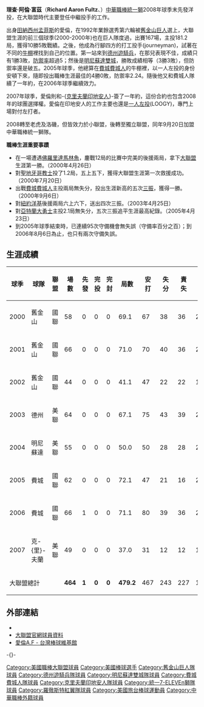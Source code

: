 {{Infobox CPBL player|
name=阿倫·富茲|
image=Pbpfultz.jpg|
width=200|
position=投手|
team=|
number=|
bats=左|
throws=左|
debutdate=4月5日|
debutyear=2008年|
debutteam=統一獅|
statyear= 2008年10月4日|
stat1label=[[勝投|勝－敗]]|
stat1value=2-1|
stat2label=[[防禦率|防禦率]]|
stat2value=4.95|
stat3label=[[三振|三振]]|
stat3value=18|
teams=<nowiki></nowiki>
*[[舊金山巨人|舊金山巨人]]（2000年－2002年） (MLB)
*[[德州遊騎兵|德州遊騎兵]]（2003年） (MLB)
*[[明尼蘇達雙城|明尼蘇達雙城]]（2004年） (MLB)
*[[費城費城人|費城費城人]]（2005年－2006年）(MLB)
*[[克里夫蘭印地安人|克里夫蘭印地安人]] （2007年－2008年）(MLB)
*[[統一獅|統一獅]]（2008年）
}}


'''理查‧阿倫‧富茲'''（'''Richard Aaron Fultz'''、{{bd|1973年|9月4日|catIdx=Fultz, Aaron}}）[[中華職棒|中華職棒]][[統一獅|統一獅]]2008年球季末先發洋投，在大聯盟時代主要登任中繼投手的工作。

出身[[田納西州|田納西州]][[孟菲斯_(田納西州)|孟菲斯]]的愛倫，在1992年業餘選秀第六輪被[[舊金山巨人|舊金山巨人]]選上，大聯盟生涯的前三個球季(2000-2000年)也在巨人隊度過，出賽167場，主投181.2局，獲得10勝5敗戰績。之後，他成為行腳四方的打工投手(journeyman)，試著在不同的[[牛棚_(棒球)|牛棚]]裡找到自己的位置。第一站來到[[德州遊騎兵|德州遊騎兵]]，在那兒表現不佳，成績只有1勝3敗，[[防禦率|防禦率]]超過5；然後是[[明尼蘇達雙城|明尼蘇達雙城]]，勝敗成績相等（3勝3敗），但防禦率還是破五。2005年球季，他總算在[[費城費城人|費城費城人]]的牛棚裡，以一人左投的身份安頓下來，隨即投出職棒生涯最佳的4勝0敗，防禦率2.24。隨後他又和費城人隊續了一年約，在2006年球季繼續效力。

2007年球季，愛倫則和-{[[克里夫蘭印地安人|克里夫蘭印地安人]]}-簽了一年約，這份合約也包含2008年的球團選擇權。愛倫在印地安人的工作主要也還是[[一人左投|一人左投]](LOOGY)，專門上場對付左打者。

2008轉至老虎及洛磯，但皆效力於小聯盟，後轉至獨立聯盟，同年9月20日加盟中華職棒統一獅隊。

'''職棒生涯重要事蹟'''

* 在一場遭遇[[佛羅里達馬林魚|佛羅里達馬林魚]]，鏖戰12局的比賽中完美的後援兩局，拿下[[美國職棒大聯盟|大聯盟]]生涯第一勝。（2000年4月26日）
* 對[[聖地牙哥教士|聖地牙哥教士]]投了1.2局，五上五下，獲得大聯盟生涯第一次救援成功。（2000年7月20日）
* 出戰[[費城費城人|費城費城人]]主投兩局無失分，投出生涯新高的五次[[三振|三振]]，獲得一勝。（2000年9月6日）
* 對[[紐約洋基|紐約洋基]]後援兩局六上六下，送出四次三振。（2003年4月25日）
* 對[[亞特蘭大勇士|亞特蘭大勇士]]主投2.1局無失分，五次三振追平生涯最高紀錄。（2005年4月23日）
* 到2005年球季結束時，已連續95次守備機會無失誤（守備率百分之百）；到2006年8月6日為止，也只有兩次守備失誤。

==生涯成績==
{| BORDER="0" CELLPADDING="3" CELLSPACING="0" ID="Table3"
|- ALIGN="center" bgcolor="#e0e0e0"
! ALIGN="center" | 球季
! ALIGN="center" | 球隊
! ALIGN="center" | 聯盟
! ALIGN="center" | 場數
! ALIGN="center" | 先發
! ALIGN="center" | 完投
! ALIGN="center" | 完封
! ALIGN="center" | 局數
! ALIGN="center" | 安打
! ALIGN="center" | 失分
! ALIGN="center" | 責失
! ALIGN="center" | 保送
! ALIGN="center" | 三振
! ALIGN="center" | 勝
! ALIGN="center" | 敗
! ALIGN="center" | 救援
! ALIGN="center" | 防禦
! ALIGN="center" | 打率
|- ALIGN="center" 
| ALIGN="center" | 2000
| ALIGN="center" | 舊金山
| ALIGN="center" | 國聯
| ALIGN="center" | 58
| ALIGN="center" | 0
| ALIGN="center" | 0
| ALIGN="center" | 0
| ALIGN="center" | 69.1
| ALIGN="center" | 67
| ALIGN="center" | 38
| ALIGN="center" | 36
| ALIGN="center" | 28
| ALIGN="center" | 62
| ALIGN="center" | 5
| ALIGN="center" | 2
| ALIGN="center" | 1
| ALIGN="center" | 4.67
| ALIGN="center" | .263
|- ALIGN="center" bgcolor="#f0f0f0"
| ALIGN="center" | 2001
| ALIGN="center" | 舊金山
| ALIGN="center" | 國聯
| ALIGN="center" | 66
| ALIGN="center" | 0
| ALIGN="center" | 0
| ALIGN="center" | 0
| ALIGN="center" | 71.0
| ALIGN="center" | 70
| ALIGN="center" | 40
| ALIGN="center" | 36
| ALIGN="center" | 21
| ALIGN="center" | 67
| ALIGN="center" | 3
| ALIGN="center" | 1
| ALIGN="center" | 1
| ALIGN="center" | 4.56
| ALIGN="center" | .259
|- ALIGN="center" 
| ALIGN="center" | 2002
| ALIGN="center" | 舊金山
| ALIGN="center" | 國聯
| ALIGN="center" | 44
| ALIGN="center" | 0
| ALIGN="center" | 0
| ALIGN="center" | 0
| ALIGN="center" | 41.1
| ALIGN="center" | 47
| ALIGN="center" | 22
| ALIGN="center" | 22
| ALIGN="center" | 19
| ALIGN="center" | 31
| ALIGN="center" | 2
| ALIGN="center" | 2
| ALIGN="center" | 0
| ALIGN="center" | 4.79
| ALIGN="center" | .294
|- ALIGN="center" bgcolor="#f0f0f0" 
| ALIGN="center" | 2003
| ALIGN="center" | 德州
| ALIGN="center" | 美聯
| ALIGN="center" | 64
| ALIGN="center" | 0
| ALIGN="center" | 0
| ALIGN="center" | 0
| ALIGN="center" | 67.1
| ALIGN="center" | 75
| ALIGN="center" | 43
| ALIGN="center" | 39
| ALIGN="center" | 27
| ALIGN="center" | 53
| ALIGN="center" | 1
| ALIGN="center" | 3
| ALIGN="center" | 0
| ALIGN="center" | 5.21
| ALIGN="center" | .287
|- ALIGN="center" 
| ALIGN="center" | 2004
| ALIGN="center" | 明尼蘇達
| ALIGN="center" | 美聯
| ALIGN="center" | 55
| ALIGN="center" | 0
| ALIGN="center" | 0
| ALIGN="center" | 0
| ALIGN="center" | 50.0
| ALIGN="center" | 50
| ALIGN="center" | 28
| ALIGN="center" | 28
| ALIGN="center" | 23
| ALIGN="center" | 37
| ALIGN="center" | 3
| ALIGN="center" | 3
| ALIGN="center" | 1
| ALIGN="center" | 5.04
| ALIGN="center" | .267
|- ALIGN="center" bgcolor="#f0f0f0"
| ALIGN="center" | 2005
| ALIGN="center" | 費城
| ALIGN="center" | 國聯
| ALIGN="center" | 62
| ALIGN="center" | 0
| ALIGN="center" | 0
| ALIGN="center" | 0
| ALIGN="center" | 72.1
| ALIGN="center" | 47
| ALIGN="center" | 21
| ALIGN="center" | 16
| ALIGN="center" | 23
| ALIGN="center" | 54
| ALIGN="center" | 4
| ALIGN="center" | 0
| ALIGN="center" | 0
| ALIGN="center" | 2.24
| ALIGN="center" | .186
|- ALIGN="center" 
| ALIGN="center" | 2006
| ALIGN="center" | 費城
| ALIGN="center" | 國聯
| ALIGN="center" | 66
| ALIGN="center" | 1
| ALIGN="center" | 0
| ALIGN="center" | 0
| ALIGN="center" | 71.1
| ALIGN="center" | 80
| ALIGN="center" | 39
| ALIGN="center" | 36
| ALIGN="center" | 28
| ALIGN="center" | 62
| ALIGN="center" | 3
| ALIGN="center" | 1
| ALIGN="center" | 0
| ALIGN="center" | 4.54
| ALIGN="center" | .288
|- ALIGN="center" bgcolor="#f0f0f0"
| ALIGN="center" | 2007
| ALIGN="center" | 克-{里}-夫蘭
| ALIGN="center" | 美聯
| ALIGN="center" | 49
| ALIGN="center" | 0
| ALIGN="center" | 0
| ALIGN="center" | 0
| ALIGN="center" | 37.0
| ALIGN="center" | 31
| ALIGN="center" | 12
| ALIGN="center" | 12
| ALIGN="center" | 18
| ALIGN="center" | 28
| ALIGN="center" | 4
| ALIGN="center" | 3
| ALIGN="center" | 0
| ALIGN="center" | 2.92
| ALIGN="center" | .228
|- ALIGN="center" bgcolor="#e0e0e0"
! colspan="3" | 大聯盟總計
| ALIGN="center" | '''464'''
| ALIGN="center" | '''1'''
| ALIGN="center" | '''0'''
| ALIGN="center" | '''0'''
| ALIGN="center" | '''479.2'''
! ALIGN="center" | 467
! ALIGN="center" | 243
! ALIGN="center" | 227
! ALIGN="center" | 187
! ALIGN="center" | 394
! ALIGN="center" | 25
! ALIGN="center" | 15
! ALIGN="center" | 3
! ALIGN="center" | 4.26
! ALIGN="center" | .259
|}

==外部連結==
*{{baseball-reference|id=f/fultzaa01}}
*[http://mlb.mlb.com/team/player.jsp?player_id=150269 大聯盟官網球員資料] {{Wayback|url=http://mlb.mlb.com/team/player.jsp?player_id=150269 |date=20080108133743 }}
*[http://twbsball.dils.tku.edu.tw/wiki/index.php/%E6%84%9B%E5%80%ABA.F 愛倫A.F - 台灣棒球維基館] {{Wayback|url=http://twbsball.dils.tku.edu.tw/wiki/index.php/%E6%84%9B%E5%80%ABA.F |date=20081101194919 }}
{{DEFAULTSORT:Fultz, Aaron}}

[[Category:美國職棒大聯盟球員|Category:美國職棒大聯盟球員]]
[[Category:美國棒球選手|Category:美國棒球選手]]
[[Category:舊金山巨人隊球員|Category:舊金山巨人隊球員]]
[[Category:德州遊騎兵隊球員|Category:德州遊騎兵隊球員]]
[[Category:明尼蘇達雙城隊球員|Category:明尼蘇達雙城隊球員]]
[[Category:費城費城人隊球員|Category:費城費城人隊球員]]
-{[[Category:克里夫蘭印地安人隊球員|Category:克里夫蘭印地安人隊球員]]}-
[[Category:統一7-ELEVEn獅隊球員|Category:統一7-ELEVEn獅隊球員]]
[[Category:羅徹斯特紅翼隊球員|Category:羅徹斯特紅翼隊球員]]
[[Category:美國旅台棒球運動員|Category:美國旅台棒球運動員]]
[[Category:中華職棒外籍球員|Category:中華職棒外籍球員]]